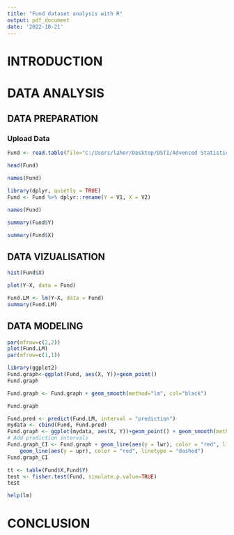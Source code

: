 ```yaml
---
title: "Fund dataset analysis with R"
output: pdf_document
date: '2022-10-21'
---
```


# INTRODUCTION


# DATA ANALYSIS

## DATA PREPARATION

### Upload Data
```r
Fund <- read.table(file="C:/Users/lahor/Desktop/DSTI/Advenced Statistic/Project/VSURF_Toys-and-Fund-datasets-analysis-with-R/Data/fund.txt", header = FALSE)
```


```r
head(Fund)
```

```r
names(Fund)

```
```r
library(dplyr, quietly = TRUE)
Fund <- Fund %>% dplyr::rename(Y = V1, X = V2)
```

```r
names(Fund)
```
```r
summary(Fund$Y)
```

```r
summary(Fund$X)
```






## DATA VIZUALISATION
```r
hist(Fund$X)
```


```r
plot(Y~X, data = Fund)
```

```r
Fund.LM <- lm(Y~X, data = Fund)
summary(Fund.LM)

```

## DATA MODELING
```r

par(mfrow=c(2,2))
plot(Fund.LM)
par(mfrow=c(1,1))
```


```r
library(ggplot2)
Fund.graph<-ggplot(Fund, aes(X, Y))+geom_point()
Fund.graph
```

```r
Fund.graph <- Fund.graph + geom_smooth(method="lm", col="black")

Fund.graph

```

```r
Fund.pred <- predict(Fund.LM, interval = "prediction")
mydata <- cbind(Fund, Fund.pred)
Fund.graph <- ggplot(mydata, aes(X, Y))+geom_point() + geom_smooth(method="lm", col="black")
# Add prediction intervals
Fund.graph_CI <- Fund.graph + geom_line(aes(y = lwr), color = "red", linetype = "dashed")+
    geom_line(aes(y = upr), color = "red", linetype = "dashed")
Fund.graph_CI
```

```r
tt <- table(Fund$X,Fund$Y)
test <- fisher.test(Fund, simulate.p.value=TRUE)
test

```

```r
help(lm)

```








# CONCLUSION

